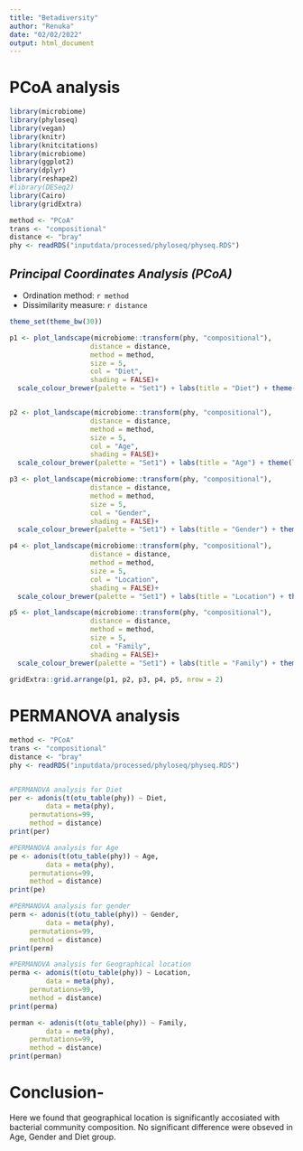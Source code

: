 ```yaml
---
title: "Betadiversity"
author: "Renuka"
date: "02/02/2022"
output: html_document
---
```


# PCoA analysis 

```r
library(microbiome)
library(phyloseq)
library(vegan)
library(knitr)
library(knitcitations)
library(microbiome)
library(ggplot2)
library(dplyr)
library(reshape2)
#library(DESeq2)
library(Cairo)
library(gridExtra)

method <- "PCoA"
trans <- "compositional"
distance <- "bray"
phy <- readRDS("inputdata/processed/phyloseq/physeq.RDS")
```

## *Principal Coordinates Analysis (PCoA)*

* Ordination method: `r method`
* Dissimilarity measure: `r distance`

```r
theme_set(theme_bw(30))

p1 <- plot_landscape(microbiome::transform(phy, "compositional"),
                    distance = distance,
                    method = method,
                    size = 5,
                    col = "Diet",
                    shading = FALSE)+
  scale_colour_brewer(palette = "Set1")	+ labs(title = "Diet") + theme(legend.position = 'bottom', legend.text=element_text(size=20), legend.title=element_text(size=25))


p2 <- plot_landscape(microbiome::transform(phy, "compositional"),
                    distance = distance,
                    method = method,
                    size = 5,
                    col = "Age",
                    shading = FALSE)+
  scale_colour_brewer(palette = "Set1")	+ labs(title = "Age") + theme(legend.position = 'bottom', legend.text=element_text(size=20), legend.title=element_text(size=25))

p3 <- plot_landscape(microbiome::transform(phy, "compositional"),
                    distance = distance,
                    method = method,
                    size = 5,
                    col = "Gender",
                    shading = FALSE)+
  scale_colour_brewer(palette = "Set1")	+ labs(title = "Gender") + theme(legend.position = 'bottom', legend.text=element_text(size=20), legend.title=element_text(size=25))

p4 <- plot_landscape(microbiome::transform(phy, "compositional"),
                    distance = distance,
                    method = method,
                    size = 5,
                    col = "Location",
                    shading = FALSE)+
  scale_colour_brewer(palette = "Set1")	+ labs(title = "Location") + theme(legend.position = 'bottom', legend.text=element_text(size=20), legend.title=element_text(size=25))

p5 <- plot_landscape(microbiome::transform(phy, "compositional"),
                    distance = distance,
                    method = method,
                    size = 5,
                    col = "Family",
                    shading = FALSE)+
  scale_colour_brewer(palette = "Set1")	+ labs(title = "Family") + theme(legend.position = 'bottom', legend.text=element_text(size=20), legend.title=element_text(size=25))
         
gridExtra::grid.arrange(p1, p2, p3, p4, p5, nrow = 2)
```


# PERMANOVA analysis

```r
method <- "PCoA"
trans <- "compositional"
distance <- "bray"
phy <- readRDS("inputdata/processed/phyloseq/physeq.RDS")


#PERMANOVA analysis for Diet
per <- adonis(t(otu_table(phy)) ~ Diet,
         data = meta(phy),
	 permutations=99,
	 method = distance)
print(per)

#PERMANOVA analysis for Age
pe <- adonis(t(otu_table(phy)) ~ Age,
         data = meta(phy),
	 permutations=99,
	 method = distance)
print(pe)

#PERMANOVA analysis for gender
perm <- adonis(t(otu_table(phy)) ~ Gender,
         data = meta(phy),
	 permutations=99,
	 method = distance)
print(perm)

#PERMANOVA analysis for Geographical location
perma <- adonis(t(otu_table(phy)) ~ Location,
         data = meta(phy),
	 permutations=99,
	 method = distance)
print(perma)

perman <- adonis(t(otu_table(phy)) ~ Family,
         data = meta(phy),
	 permutations=99,
	 method = distance)
print(perman)
```

# Conclusion- 
Here we found that geographical location is significantly accosiated with bacterial community composition.
No significant difference were obseved in Age, Gender and Diet group.
